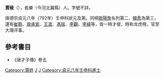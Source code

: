 '''賈稜'''（{{bd|?||?||}}），長樂（今河北冀縣）人。字號不詳。

唐德宗貞元八年（792年）壬申科狀元及第。同榜[[歐陽詹|歐陽詹]]名列第二、[[韓愈|韓愈]]為第三，還有[[崔群|崔群]]、[[庾承宣|庾承宣]]、[[王涯|王涯]]、[[馮宿|馮宿]]、[[李觀|李觀]]、[[李絳|李絳]]等，皆一時才俊，時称龙虎榜。官至大理评事。
[[Category:賈姓|Category:賈姓]]

==參考書目==
* 《唐才子傳》卷五

[[Category:唐朝狀元|J]]
[[Category:河北狀元|J]]
[[Category:貞元八年壬申科進士|Category:貞元八年壬申科進士]]